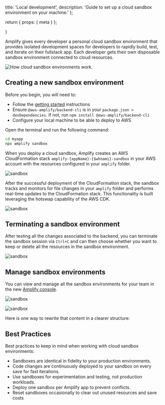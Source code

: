  title: 'Local development',
  description: 'Guide to set up a cloud sandbox environment on your machine.'
};

  return {
    props: {
      meta
    }
  };

}

Amplify gives every developer a personal cloud sandbox environment that provides isolated development spaces for developers to rapidly build, test, and iterate on their fullstack app. Each developer gets their own disposable sandbox environment connected to cloud resources.

![How cloud sandbox environments work.](/images/gen2/how-amplify-works/sandbox.png)

## Creating a new sandbox environment

Before you begin, you will need to:

- Follow the [getting started](../../../start/getting-started/) instructions
- Ensure `@aws-amplify/backend-cli` is in your `package.json > devDependencies`. If not, run `npm install @aws-amplify/backend-cli`
- Configure your local machine to be able to deploy to AWS

Open the terminal and run the following command:

```bash
cd myapp
npx amplify sandbox
```

When you deploy a cloud sandbox, Amplify creates an AWS CloudFormation stack `amplify-{appName}-{$whoami}-sandbox` in your AWS account with the resources configured in your `amplify` folder.

![sandbox](/images/gen2/sandbox/sandbox1.png)

After the successful deployment of the CloudFormation stack, the sandbox tracks and monitors for file changes in your `amplify` folder and performs real-time updates to the CloudFormation stack. This functionality is built leveraging the hotswap capability of the AWS CDK.

![sandbox](/images/gen2/sandbox/sandbox2.png)

## Terminating a sandbox environment

After testing all the changes associated to the backend, you can terminate the sandbox session via `Ctrl+C` and can then choose whether you want to keep or delete all the resources in the sandbox environment.

![sandbox](/images/gen2/sandbox/sandbox3.png)

## Manage sandbox environments

You can view and manage all the sandbox environments for your team in the new [Amplify console](https://us-east-1.console.aws.amazon.com/amplify/apps/sandboxes).

![sandbox](/images/gen2/sandbox/sandbox4.png)

![sandbox](/images/gen2/sandbox/sandbox5.png)

Here is one way to rewrite that content in a clearer structure:

## Best Practices

Best practices to keep in mind when working with cloud sandbox environments:

- Sandboxes are identical in fidelity to your production environments.
- Code changes are continuously deployed to your sandbox on every save for fast iterations.
- Use sandboxes for experimentation and testing, not production workloads.
- Deploy one sandbox per Amplify app to prevent conflicts.
- Reset sandboxes occasionally to clear out unused resources and save costs
